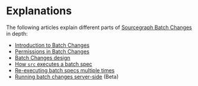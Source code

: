 # Explanations

The following articles explain different parts of [Sourcegraph Batch Changes](/batch_changes/) in depth:

- [Introduction to Batch Changes](/batch_changes/explanations/introduction_to_batch_changes)
- [Permissions in Batch Changes](/batch_changes/explanations/permissions_in_batch_changes)
- [Batch Changes design](/batch_changes/explanations/batch_changes_design)
- [How `src` executes a batch spec](/batch_changes/explanations/how_src_executes_a_batch_spec)
- [Re-executing batch specs multiple times](/batch_changes/explanations/reexecuting_batch_specs_multiple_times)
- [Running batch changes server-side](/batch_changes/explanations/server_side) (Beta)
